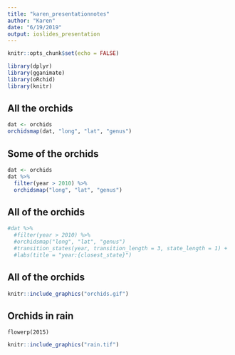 ```yaml
---
title: "karen_presentationnotes"
author: "Karen"
date: "6/19/2019"
output: ioslides_presentation
---
```



```r
knitr::opts_chunk$set(echo = FALSE)

library(dplyr)
library(gganimate)
library(oRchid)
library(knitr)
```


## All the orchids

``` r
dat <- orchids
orchidsmap(dat, "long", "lat", "genus")

```

## Some of the orchids

``` r
dat <- orchids
dat %>% 
  filter(year > 2010) %>% 
  orchidsmap("long", "lat", "genus")

```


## All of the orchids

```r
#dat %>% 
  #filter(year > 2010) %>% 
  #orchidsmap("long", "lat", "genus")
  #transition_states(year, transition_length = 3, state_length = 1) +
  #labs(title = "year:{closest_state}")

```

## All of the orchids

``` r
knitr::include_graphics("orchids.gif")

```


## Orchids in rain

`flowerp(2015)`

``` r
knitr::include_graphics("rain.tif")
```


